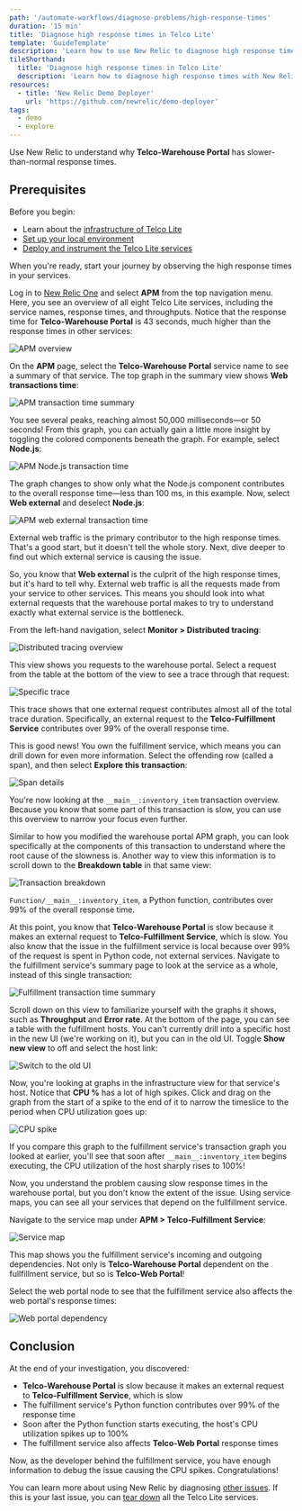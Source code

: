 ```yaml
---
path: '/automate-workflows/diagnose-problems/high-response-times'
duration: '15 min'
title: 'Diagnose high response times in Telco Lite'
template: 'GuideTemplate'
description: 'Learn how to use New Relic to diagnose high response times in your services.'
tileShorthand:
  title: 'Diagnose high response times in Telco Lite'
  description: 'Learn how to diagnose high response times with New Relic.'
resources:
  - title: 'New Relic Demo Deployer'
    url: 'https://github.com/newrelic/demo-deployer'
tags:
  - demo
  - explore
---
```


Use New Relic to understand why **Telco-Warehouse Portal** has slower-than-normal response times.

## Prerequisites

Before you begin:

- Learn about the [infrastructure of Telco Lite](/automate-workflows/diagnose-problems#welcome-to-acme-telco-lite)
- [Set up your local environment](/automate-workflows/diagnose-problems#set-up-your-environment)
- [Deploy and instrument the Telco Lite services](/automate-workflows/diagnose-problems#deploy-telco-lite)

When you're ready, start your journey by observing the high response times in your services.

<Steps>

<Step>

Log in to [New Relic One](https://one.newrelic.com) and select **APM** from the top navigation menu. Here, you see an overview of all eight Telco Lite services, including the service names, response times, and throughputs. Notice that the response time for **Telco-Warehouse Portal** is 43 seconds, much higher than the response times in other services:

![APM overview](../../../images/telco-lite/high-response-times.png)

On the **APM** page, select the **Telco-Warehouse Portal** service name to see a summary of that service. The top graph in the summary view shows **Web transactions time**:

![APM transaction time summary](../../../images/telco-lite/apm-summary.png)

You see several peaks, reaching almost 50,000 milliseconds—or 50 seconds! From this graph, you can actually gain a little more insight by toggling the colored components beneath the graph. For example, select **Node.js**:

![APM Node.js transaction time](../../../images/telco-lite/apm-node.png)

The graph changes to show only what the Node.js component contributes to the overall response time—less than 100 ms, in this example. Now, select **Web external** and deselect **Node.js**:

![APM web external transaction time](../../../images/telco-lite/apm-webex.png)

External web traffic is the primary contributor to the high response times. That's a good start, but it doesn't tell the whole story. Next, dive deeper to find out which external service is causing the issue.

</Step>

<Step>

So, you know that **Web external** is the culprit of the high response times, but it's hard to tell why. External web traffic is all the requests made from your service to other services. This means you should look into what external requests that the warehouse portal makes to try to understand exactly what external service is the bottleneck.

From the left-hand navigation, select **Monitor > Distributed tracing**:

![Distributed tracing overview](../../../images/telco-lite/dt-overview.png)

This view shows you requests to the warehouse portal. Select a request from the table at the bottom of the view to see a trace through that request:

![Specific trace](../../../images/telco-lite/dt-trace.png)

This trace shows that one external request contributes almost all of the total trace duration. Specifically, an external request to the **Telco-Fulfillment Service** contributes over 99% of the overall response time.

This is good news! You own the fulfillment service, which means you can drill down for even more information. Select the offending row (called a span), and then select **Explore this transaction**:

![Span details](../../../images/telco-lite/dt-span-details.png)

</Step>

<Step>

You're now looking at the `__main__:inventory_item` transaction overview. Because you know that some part of this transaction is slow, you can use this overview to narrow your focus even further.

Similar to how you modified the warehouse portal APM graph, you can look specifically at the components of this transaction to understand where the root cause of the slowness is. Another way to view this information is to scroll down to the **Breakdown table** in that same view:

![Transaction breakdown](../../../images/telco-lite/transaction-breakdown.png)

`Function/__main__:inventory_item`, a Python function, contributes over 99% of the overall response time.

At this point, you know that **Telco-Warehouse Portal** is slow because it makes an external request to **Telco-Fulfillment Service**, which is slow. You also know that the issue in the fulfillment service is local because over 99% of the request is spent in Python code, not external services. Navigate to the fulfillment service's summary page to look at the service as a whole, instead of this single transaction:

![Fulfillment transaction time summary](../../../images/telco-lite/apm-fulfillment-summary.png)

</Step>

<Step>

Scroll down on this view to familiarize yourself with the graphs it shows, such as **Throughput** and **Error rate**. At the bottom of the page, you can see a table with the fulfillment hosts. You can't currently drill into a specific host in the new UI (we're working on it), but you can in the old UI. Toggle **Show new view** to off and select the host link:

![Switch to the old UI](../../../images/telco-lite/old-ui.png)

</Step>

<Step>

Now, you're looking at graphs in the infrastructure view for that service's host. Notice that **CPU %** has a lot of high spikes. Click and drag on the graph from the start of a spike to the end of it to narrow the timeslice to the period when CPU utilization goes up:

![CPU spike](../../../images/telco-lite/cpu-spike.png)

If you compare this graph to the fulfillment service's transaction graph you looked at earlier, you'll see that soon after `__main__:inventory_item` begins executing, the CPU utilization of the host sharply rises to 100%!

</Step>

<Step>

Now, you understand the problem causing slow response times in the warehouse portal, but you don't know the extent of the issue. Using service maps, you can see all your services that depend on the fullfillment service.

Navigate to the service map under **APM > Telco-Fulfillment Service**:

![Service map](../../../images/telco-lite/service-map.png)

This map shows you the fulfillment service's incoming and outgoing dependencies. Not only is **Telco-Warehouse Portal** dependent on the fullfillment service, but so is **Telco-Web Portal**!

Select the web portal node to see that the fulfillment service also affects the web portal's response times:

![Web portal dependency](../../../images/telco-lite/web-portal-dep.png)

</Step>

</Steps>

## Conclusion

At the end of your investigation, you discovered:

- **Telco-Warehouse Portal** is slow because it makes an external request to **Telco-Fulfillment Service**, which is slow
- The fulfillment service's Python function contributes over 99% of the response time
- Soon after the Python function starts executing, the host's CPU utilization spikes up to 100%
- The fulfillment service also affects **Telco-Web Portal** response times

Now, as the developer behind the fulfillment service, you have enough information to debug the issue causing the CPU spikes. Congratulations!

You can learn more about using New Relic by diagnosing [other issues](diagnose-problems#view-your-services). If this is your last issue, you can [tear down](diagnose-problems#tear-down-telco-lite) all the Telco Lite services.
